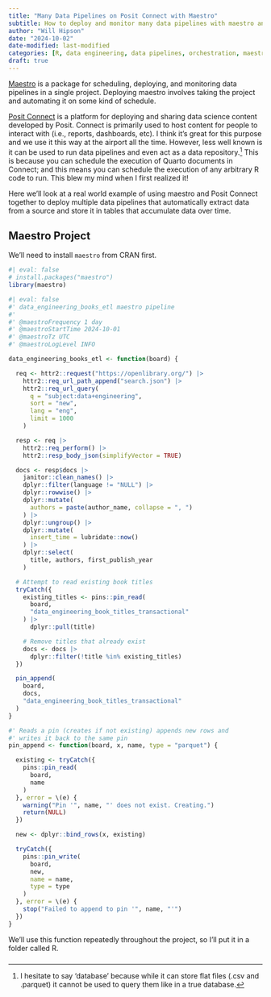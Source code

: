 ```yaml
---
title: "Many Data Pipelines on Posit Connect with Maestro"
subtitle: How to deploy and monitor many data pipelines with maestro and Posit Connect
author: "Will Hipson"
date: "2024-10-02"
date-modified: last-modified
categories: [R, data engineering, data pipelines, orchestration, maestro, deployment, posit connect, tutorial]
draft: true
---
```


[Maestro](https://whipson.github.io/maestro/) is a package for scheduling, deploying, and monitoring data pipelines in a single project. Deploying maestro involves taking the project and automating it on some kind of schedule.

[Posit Connect](https://posit.co/products/enterprise/connect/) is a platform for deploying and sharing data science content developed by Posit. Connect is primarily used to host content for people to interact with (i.e., reports, dashboards, etc). I think it's great for this purpose and we use it this way at the airport all the time. However, less well known is it can be used to run data pipelines and even act as a data repository.[^1] This is because you can schedule the execution of Quarto documents in Connect; and this means you can schedule the execution of any arbitrary R code to run. This blew my mind when I first realized it!

[^1]: I hesitate to say 'database' because while it can store flat files (.csv and .parquet) it cannot be used to query them like in a true database.

Here we'll look at a real world example of using maestro and Posit Connect together to deploy multiple data pipelines that automatically extract data from a source and store it in tables that accumulate data over time.

## Maestro Project

We'll need to install `maestro` from CRAN first.

```r
#| eval: false
# install.packages("maestro")
library(maestro)
```

```r
#| eval: false
#' data_engineering_books_etl maestro pipeline
#'
#' @maestroFrequency 1 day
#' @maestroStartTime 2024-10-01
#' @maestroTz UTC
#' @maestroLogLevel INFO

data_engineering_books_etl <- function(board) {

  req <- httr2::request("https://openlibrary.org/") |>
    httr2::req_url_path_append("search.json") |>
    httr2::req_url_query(
      q = "subject:data+engineering",
      sort = "new",
      lang = "eng",
      limit = 1000
    )

  resp <- req |>
    httr2::req_perform() |>
    httr2::resp_body_json(simplifyVector = TRUE)

  docs <- resp$docs |>
    janitor::clean_names() |>
    dplyr::filter(language != "NULL") |>
    dplyr::rowwise() |>
    dplyr::mutate(
      authors = paste(author_name, collapse = ", ")
    ) |>
    dplyr::ungroup() |>
    dplyr::mutate(
      insert_time = lubridate::now()
    ) |>
    dplyr::select(
      title, authors, first_publish_year
    )

  # Attempt to read existing book titles
  tryCatch({
    existing_titles <- pins::pin_read(
      board,
      "data_engineering_book_titles_transactional"
    ) |>
      dplyr::pull(title)

    # Remove titles that already exist
    docs <- docs |>
      dplyr::filter(!title %in% existing_titles)
  })

  pin_append(
    board,
    docs,
    "data_engineering_book_titles_transactional"
  )
}
```

```r
#' Reads a pin (creates if not existing) appends new rows and 
#' writes it back to the same pin 
pin_append <- function(board, x, name, type = "parquet") {

  existing <- tryCatch({
    pins::pin_read(
      board,
      name
    )
  }, error = \(e) {
    warning("Pin '", name, "' does not exist. Creating.")
    return(NULL)
  })

  new <- dplyr::bind_rows(x, existing)

  tryCatch({
    pins::pin_write(
      board,
      new,
      name = name,
      type = type
    )
  }, error = \(e) {
    stop("Failed to append to pin '", name, "'")
  })
}
```

We'll use this function repeatedly throughout the project, so I'll put it in a folder called R.

### 
